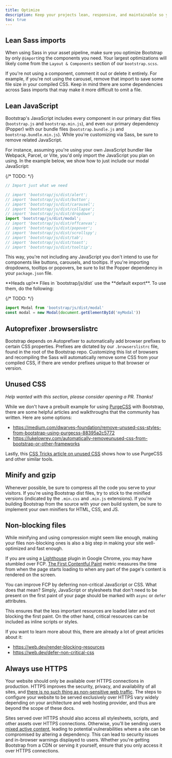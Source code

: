 ```yaml
---
title: Optimize
description: Keep your projects lean, responsive, and maintainable so you can deliver the best experience and focus on more important jobs.
toc: true
---
```


## Lean Sass imports

When using Sass in your asset pipeline, make sure you optimize Bootstrap by only `@import`ing the components you need. Your largest optimizations will likely come from the `Layout & Components` section of our `bootstrap.scss`.

<ScssDocs name="import-stack" file="scss/bootstrap.scss" />

If you're not using a component, comment it out or delete it entirely. For example, if you're not using the carousel, remove that import to save some file size in your compiled CSS. Keep in mind there are some dependencies across Sass imports that may make it more difficult to omit a file.

## Lean JavaScript

Bootstrap's JavaScript includes every component in our primary dist files (`bootstrap.js` and `bootstrap.min.js`), and even our primary dependency (Popper) with our bundle files (`bootstrap.bundle.js` and `bootstrap.bundle.min.js`). While you're customizing via Sass, be sure to remove related JavaScript.

For instance, assuming you're using your own JavaScript bundler like Webpack, Parcel, or Vite, you'd only import the JavaScript you plan on using. In the example below, we show how to just include our modal JavaScript:

{/* TODO: <!-- eslint-skip --> */}
```js
// Import just what we need

// import 'bootstrap/js/dist/alert';
// import 'bootstrap/js/dist/button';
// import 'bootstrap/js/dist/carousel';
// import 'bootstrap/js/dist/collapse';
// import 'bootstrap/js/dist/dropdown';
import 'bootstrap/js/dist/modal';
// import 'bootstrap/js/dist/offcanvas';
// import 'bootstrap/js/dist/popover';
// import 'bootstrap/js/dist/scrollspy';
// import 'bootstrap/js/dist/tab';
// import 'bootstrap/js/dist/toast';
// import 'bootstrap/js/dist/tooltip';
```

This way, you're not including any JavaScript you don't intend to use for components like buttons, carousels, and tooltips. If you're importing dropdowns, tooltips or popovers, be sure to list the Popper dependency in your `package.json` file.

<Callout>
**Heads up!** Files in `bootstrap/js/dist` use the **default export**. To use them, do the following:

{/* TODO: <!-- eslint-skip --> */}
```js
import Modal from 'bootstrap/js/dist/modal'
const modal = new Modal(document.getElementById('myModal'))
```
</Callout>

## Autoprefixer .browserslistrc

Bootstrap depends on Autoprefixer to automatically add browser prefixes to certain CSS properties. Prefixes are dictated by our `.browserslistrc` file, found in the root of the Bootstrap repo. Customizing this list of browsers and recompiling the Sass will automatically remove some CSS from your compiled CSS, if there are vendor prefixes unique to that browser or version.

## Unused CSS

_Help wanted with this section, please consider opening a PR. Thanks!_

While we don't have a prebuilt example for using [PurgeCSS](https://github.com/FullHuman/purgecss) with Bootstrap, there are some helpful articles and walkthroughs that the community has written. Here are some options:

- https://medium.com/dwarves-foundation/remove-unused-css-styles-from-bootstrap-using-purgecss-88395a2c5772
- https://lukelowrey.com/automatically-removeunused-css-from-bootstrap-or-other-frameworks

Lastly, this [CSS Tricks article on unused CSS](https://css-tricks.com/how-do-you-remove-unused-css-from-a-site/) shows how to use PurgeCSS and other similar tools.

## Minify and gzip

Whenever possible, be sure to compress all the code you serve to your visitors. If you're using Bootstrap dist files, try to stick to the minified versions (indicated by the `.min.css` and `.min.js` extensions). If you're building Bootstrap from the source with your own build system, be sure to implement your own minifiers for HTML, CSS, and JS.

## Non-blocking files

While minifying and using compression might seem like enough, making your files non-blocking ones is also a big step in making your site well-optimized and fast enough.

If you are using a [Lighthouse](https://developer.chrome.com/docs/lighthouse/overview/) plugin in Google Chrome, you may have stumbled over FCP. [The First Contentful Paint](https://web.dev/fcp/) metric measures the time from when the page starts loading to when any part of the page's content is rendered on the screen.

You can improve FCP by deferring non-critical JavaScript or CSS. What does that mean? Simply, JavaScript or stylesheets that don't need to be present on the first paint of your page should be marked with `async` or `defer` attributes.

This ensures that the less important resources are loaded later and not blocking the first paint. On the other hand, critical resources can be included as inline scripts or styles.

If you want to learn more about this, there are already a lot of great articles about it:

- https://web.dev/render-blocking-resources
- https://web.dev/defer-non-critical-css

## Always use HTTPS

Your website should only be available over HTTPS connections in production. HTTPS improves the security, privacy, and availability of all sites, and [there is no such thing as non-sensitive web traffic](https://https.cio.gov/everything/). The steps to configure your website to be served exclusively over HTTPS vary widely depending on your architecture and web hosting provider, and thus are beyond the scope of these docs.

Sites served over HTTPS should also access all stylesheets, scripts, and other assets over HTTPS connections. Otherwise, you'll be sending users [mixed active content](https://developer.mozilla.org/en-US/docs/Web/Security/Mixed_content), leading to potential vulnerabilities where a site can be compromised by altering a dependency. This can lead to security issues and in-browser warnings displayed to users. Whether you're getting Bootstrap from a CDN or serving it yourself, ensure that you only access it over HTTPS connections.
